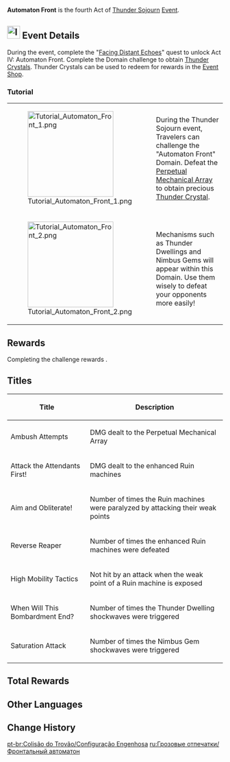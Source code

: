 {{EventTabs
|subpage1 = Weaving Lightning
|subpage2 = Lightning Round
|subpage3 = Bolt Blitz
|subpage4 = Automaton Front
}}
{{Event
|name              = Automaton Front
|image             = Tutorial Automaton Front 1.png
|type              = In-Game
|type2             = Sub
|time_known        = yes
|time_start        = 2021-07-30 4:00:00
|time_end          = 2021-08-09 3:59:59
|link              = 
|link2             = 
}}
{{Domain Infobox
|title        = Automaton Front
|image        = Domain Automaton Front.png
|type         = Event
|region       = Inazuma
|area         = Narukami Island
|subarea      = Araumi
|description  = The traces of the elemental anomalies point to the final Domain! Unprecedentedly powerful Ruin machines linger within... defeat them in one fell swoop.
}}
'''Automaton Front''' is the fourth Act of [[Thunder Sojourn]] [[Event]].

==[[File:Icon Peculiar Wonderland.svg|30x30px]] Event Details==
During the event, complete the "[[Facing Distant Echoes]]" quest to unlock Act IV: Automaton Front.
Complete the Domain challenge to obtain [[Thunder Crystal]]s. Thunder Crystals can be used to redeem for rewards in the [[Thunder Sojourn#Thunder Crystal|Event Shop]].

===Tutorial===
{| class="tdt1 tdt2" cellspacing="5"
|[[File:Tutorial Automaton Front 1.png|200px]]
|During the Thunder Sojourn event, Travelers can challenge the "Automaton Front" Domain. Defeat the [[Perpetual Mechanical Array]] to obtain precious [[Thunder Crystal]].
|-
|[[File:Tutorial Automaton Front 2.png|200px]]
|Mechanisms such as Thunder Dwellings and Nimbus Gems will appear within this Domain. Use them wisely to defeat your opponents more easily!
|}

==Rewards==
Completing the challenge rewards {{Item|Thunder Crystal|30|x=300}}.

==Titles==
{|class="article-table"
!Title
!Description
|-
|Ambush Attempts
|DMG dealt to the Perpetual Mechanical Array
|-
|Attack the Attendants First!
|DMG dealt to the enhanced Ruin machines
|-
|Aim and Obliterate!
|Number of times the Ruin machines were paralyzed by attacking their weak points
|-
|Reverse Reaper
|Number of times the enhanced Ruin machines were defeated
|-
|High Mobility Tactics
|Not hit by an attack when the weak point of a Ruin machine is exposed
|-
|When Will This Bombardment End?
|Number of times the Thunder Dwelling shockwaves were triggered
|-
|Saturation Attack
|Number of times the Nimbus Gem shockwaves were triggered
|}

==Total Rewards==
{{Event Rewards
|type = Event Items
|sort = Thunder Crystal
}}

==Other Languages==
{{Other Languages
|en      = Automaton Front
|zhs     = 机巧阵陔
|zhs_rm  = Jīqiǎo Zhèn Gāi
|zht     = 機巧陣陔
|zht_rm  = Jīqiǎo Zhèn Gāi
|zh_tl   = 
|ja      = 機巧陣界
|ja_rm   = Kikou Jinkai{{Assumed}}
|ja_tl   = Contrivance Battle Boundary{{Sino}}
|ko      = 오토마톤 전선
|ko_rm   = Otomaton Jeonseon
|ko_tl   = Automaton Front
|es      = Batalla autómata
|es_tl   = Battle Automaton
|fr      = Front automate
|fr_tl   = Automaton Front
|ru      = Фронтальный автоматон
|ru_tl   = Frontal Automaton
|th      = เครื่องจักรสุดแข็งแกร่ง
|th_rm   = 
|th_tl   = 
|vi      = Trận Hình Tinh Xảo
|vi_tl   = 
|de      = Automaton-Front
|de_tl   = Automaton Front
|id      = Formasi Pasukan Mekanik
|id_tl   = Mechanical Army Formation
|pt      = Configuração Engenhosa
|pt_tl   = Ingenious Configuration
|tr      = Canavar Makinası Cephesi
|tr_tl   = 
|it      = Fronte meccanico
|it_tl   = 
}}

==Change History==
{{Change History|2.0}}

[[pt-br:Colisão do Trovão/Configuração Engenhosa]]
[[ru:Грозовые отпечатки/Фронтальный автоматон]]